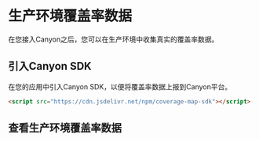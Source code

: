 # 生产环境覆盖率数据

在您接入Canyon之后，您可以在生产环境中收集真实的覆盖率数据。

## 引入Canyon SDK

在您的应用中引入Canyon SDK，以便将覆盖率数据上报到Canyon平台。
```html
<script src="https://cdn.jsdelivr.net/npm/coverage-map-sdk"></script>
```

## 查看生产环境覆盖率数据
